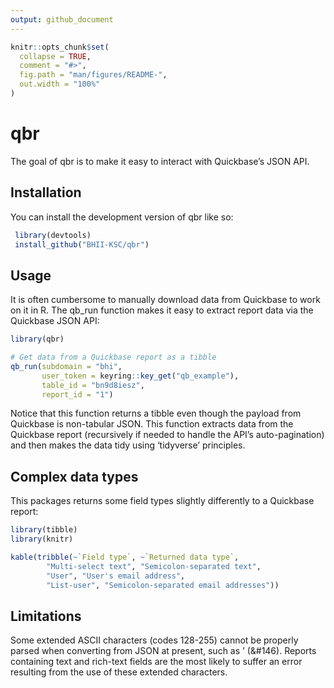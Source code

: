 ```yaml
---
output: github_document
---
```


<!-- README.md is generated from README.Rmd. Please edit that file -->

```r
knitr::opts_chunk$set(
  collapse = TRUE,
  comment = "#>",
  fig.path = "man/figures/README-",
  out.width = "100%"
)
```

# qbr

<!-- badges: start -->
<!-- badges: end -->

The goal of qbr is to make it easy to interact with Quickbase's JSON API.

## Installation

You can install the development version of qbr like so:

``` r
 library(devtools)
 install_github("BHII-KSC/qbr")
```

## Usage

It is often cumbersome to manually download data from Quickbase to work on it in R.
The qb_run function makes it easy to extract report data via the Quickbase JSON API:

```r
library(qbr)

# Get data from a Quickbase report as a tibble
qb_run(subdomain = "bhi",
       user_token = keyring::key_get("qb_example"),
       table_id = "bn9d8iesz",
       report_id = "1")

```

Notice that this function returns a tibble even though the payload from Quickbase
is non-tabular JSON. This function extracts data from the Quickbase report 
(recursively if needed to handle the API's auto-pagination) and then makes the
data tidy using 'tidyverse' principles. 


## Complex data types

This packages returns some field types slightly differently to a Quickbase report:
```r
library(tibble)
library(knitr)

kable(tribble(~`Field type`, ~`Returned data type`,
        "Multi-select text", "Semicolon-separated text",
        "User", "User's email address",
        "List-user", "Semicolon-separated email addresses"))
```


## Limitations

Some extended ASCII characters (codes 128-255) cannot be properly parsed when 
converting from JSON at present, such as ’ (&#146). Reports containing text and 
rich-text fields are the most likely to suffer an error resulting from the use of 
these extended characters. 
 
